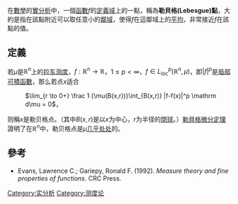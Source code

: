 在[[數學|數學]]的[[實分析|實分析]]中，一個[[函數|函數]]''f''的[[定義域|定義域]]上的一點，稱為'''勒貝格(Lebesgue)點'''，大約是指在該點附近可以取任意小的[[鄰域|鄰域]]，使得''f''在這鄰域上的[[平均|平均]]，非常接近''f''在該點的值。

==定義==
若<math>\mu</math>是<math>\mathbb R^n</math>上的[[拉东测度|拉东测度]]，<math>f:\mathbb R^n \to \mathbb R</math>，<math>1 \leq p < \infty</math>，<math>f \in L^p_\mathrm{loc}(\mathbb R^n,\mu)</math>，即<math>|f|^p</math>是[[局部可積函數|局部可積函數]]，那么若点<math>x</math>适合

: <math>\lim_{r \to 0+} \frac 1 {\mu(B(x,r))}\int_{B(x,r)} |f-f(x)|^p \mathrm d\mu = 0</math>，

则稱<math>x</math>是勒贝格点。（其中<math>B(x,r)</math>是以''x''为中心，''r''为半径的[[閉集|閉]][[球_(數學)|球]]。）[[勒貝格微分定理|勒貝格微分定理]]證明了在<math>\mathbb R^n</math>中，勒贝格点是<math>\mu</math>[[几乎处处|几乎处处]]的。

==參考==
*Evans, Lawrence C.; Gariepy, Ronald F. (1992). ''Measure theory and fine properties of functions''. CRC Press. 

[[Category:实分析|Category:实分析]]
[[Category:测度论|Category:测度论]]